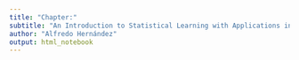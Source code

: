 ```yaml
---
title: "Chapter:"
subtitle: "An Introduction to Statistical Learning with Applications in R"
author: "Alfredo Hernández"
output: html_notebook
---
```


